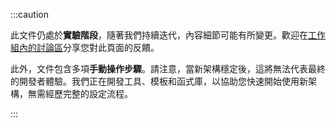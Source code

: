 :::caution

此文件仍處於**實驗階段**，隨著我們持續迭代，內容細節可能有所變更。歡迎在[工作組內的討論區](https://github.com/reactwg/react-native-new-architecture/discussions/8)分享您對此頁面的反饋。

此外，文件包含多項**手動操作步驟**。請注意，當新架構穩定後，這將無法代表最終的開發者體驗。我們正在開發工具、模板和函式庫，以協助您快速開始使用新架構，無需經歷完整的設定流程。

:::